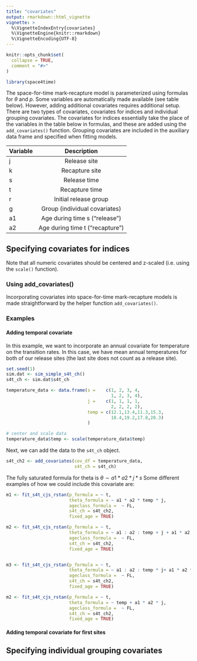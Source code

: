 ```yaml
---
title: "covariates"
output: rmarkdown::html_vignette
vignette: >
  %\VignetteIndexEntry{covariates}
  %\VignetteEngine{knitr::rmarkdown}
  %\VignetteEncoding{UTF-8}
---
```


```r
knitr::opts_chunk$set(
  collapse = TRUE,
  comment = "#>"
)
```

```r
library(space4time)
```


The space-for-time mark-recapture model is parameterized using formulas for $\theta$ and $p$. Some variables are automatically made available (see table below). However, adding additional covariates requires additional setup. There are two types of covariates, covariates for indices and individual grouping covariates. The covariates for indices essentially take the place of the variables in the table below in formulas, and these are added using the `add_covariates()` function. Grouping covariates are included in the auxiliary data frame and specified when fitting models. 


| Variable | Description | 
|:---------|:--------:|
| j | Release site |
| k | Recapture site |
| s | Release time |
| t | Recapture time |
| r | Initial release group |
| g | Group (individual covariates) |
| a1 | Age during time s ("release") |
| a2 | Age during time t ("recapture") |





## Specifying covariates for indices


Note that all numeric covariates should be centered and z-scaled (i.e. using the `scale()` function).

### Using add_covariates()

Incorporating covariates into space-for-time mark-recapture models is made straightforward by the helper function `add_covariates()`. 

### 


### Examples

#### Adding temporal covariate

In this example, we want to incorporate an annual covariate for temperature on the transition rates. In this case, we have mean annual temperatures for both of our release sites (the last site does not count as a release site).

```r
set.seed(1)
sim.dat <- sim_simple_s4t_ch()
s4t_ch <- sim.dat$s4t_ch

temperature_data <- data.frame(s =    c(1, 2, 3, 4,
                                        1, 2, 3, 4),
                               j =    c(1, 1, 1, 1,
                                        2, 2, 2, 2),
                               temp = c(12.1,13.4,11.3,15.3,
                                        18.4,19.2,17.8,20.3)
                               )

# center and scale data
temperature_data$temp <- scale(temperature_data$temp)

```


Next, we can add the data to the `s4t_ch` object.

```r
s4t_ch2 <- add_covariates(cov_df = temperature_data,
                          s4t_ch = s4t_ch)
```

The fully saturated formula for theta is $\theta \sim a1 * a2 * j * s$ 
Some different examples of how we could include this covariate are:

```r
m1 <- fit_s4t_cjs_rstan(p_formula = ~ t,
                        theta_formula = ~ a1 * a2 * temp * j,
                        ageclass_formula =  ~ FL,
                        s4t_ch = s4t_ch2,
                        fixed_age = TRUE)

m2 <- fit_s4t_cjs_rstan(p_formula = ~ t,
                        theta_formula = ~ a1 : a2 : temp + j + a1 * a2 * s,
                        ageclass_formula =  ~ FL,
                        s4t_ch = s4t_ch2,
                        fixed_age = TRUE)


m3 <- fit_s4t_cjs_rstan(p_formula = ~ t,
                        theta_formula = ~ a1 : a2 : temp * j+ a1 * a2 * j,
                        ageclass_formula =  ~ FL,
                        s4t_ch = s4t_ch2,
                        fixed_age = TRUE)

m2 <- fit_s4t_cjs_rstan(p_formula = ~ t,
                        theta_formula = ~ temp + a1 * a2 * j,
                        ageclass_formula =  ~ FL,
                        s4t_ch = s4t_ch2,
                        fixed_age = TRUE)

```


#### Adding temporal covariate for first sites




## Specifying individual grouping covariates




